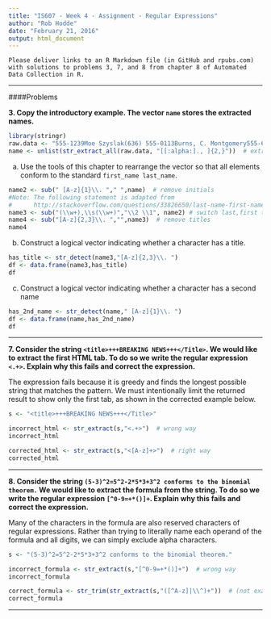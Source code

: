 ```yaml
---
title: "IS607 - Week 4 - Assignment - Regular Expressions"
author: "Rob Hodde"
date: "February 21, 2016"
output: html_document
---
```


```
Please deliver links to an R Markdown file (in GitHub and rpubs.com) with solutions to problems 3, 7, and 8 from chapter 8 of Automated Data Collection in R.   
```   

---------

####Problems   

__3. Copy the introductory example.  The vector ```name``` stores the extracted names.__   
  
```r

library(stringr)
raw.data <- "555-1239Moe Szyslak(636) 555-0113Burns, C. Montgomery555-6542Rev. Timothy Lovejoy555 8904Ned Flanders636-555-3226Simpson, Homer5553642Dr. Julius Hibbert"
name <- unlist(str_extract_all(raw.data, "[[:alpha:]., ]{2,}"))  # extract names only.

```

a) Use the tools of this chapter to rearrange the vector so that all elements conform to the standard ```first_name last_name```.

```r
name2 <- sub(" [A-z]{1}\\. "," ",name)  # remove initials
#Note: The following statement is adapted from 
#      http://stackoverflow.com/questions/33826650/last-name-first-name-to-first-name-last-name
name3 <- sub("(\\w+),\\s(\\w+)","\\2 \\1", name2) # switch last,first to first last 
name4 <- sub("[A-z]{2,3}\\. ","",name3)  # remove titles
name4
```
  
b) Construct a logical vector indicating whether a character has a title.  

```r
has_title <- str_detect(name3,"[A-z]{2,3}\\. ")
df <- data.frame(name3,has_title)
df
```
  
c) Construct a logical vector indicating whether a character has a second name

```r
has_2nd_name <- str_detect(name," [A-z]{1}\\. ")
df <- data.frame(name,has_2nd_name)
df
```

---------

__7. Consider the string ```<title>+++BREAKING NEWS+++</Title>```. We would like to extract the first HTML tab.  To do so we write the regular expression ```<.+>```.  Explain why this fails and correct the expression.__  
  
  
The expression fails because it is greedy and finds the longest possible string that matches the pattern.  We must intentionally limit the returned result to show only the first tab, as shown in the corrected example below.  

```r

s <- "<title>+++BREAKING NEWS+++</Title>"

incorrect_html <- str_extract(s,"<.+>")  # wrong way
incorrect_html

corrected_html <- str_extract(s,"<[A-z]+>")  # right way
corrected_html

```

---------

__8. Consider the string ```(5-3)^2=5^2-2*5*3+3^2 conforms to the binomial theorem.```  We would like to extract the formula from the string.  To do so we write the regular expression ```[^0-9=+*()]+```.  Explain why this fails and correct the expression.__  
  
Many of the characters in the formula are also reserved characters of regular expressions.  Rather than trying to literally name each operand of the formula and all digits, we can simply exclude alpha characters.  

```r

s <- "(5-3)^2=5^2-2*5*3+3^2 conforms to the binomial theorem."

incorrect_formula <- str_extract(s,"[^0-9=+*()]+")  # wrong way
incorrect_formula

correct_formula <- str_trim(str_extract(s,"([^A-z]|\\^)+"))  # (not exactly generalizable!)
correct_formula

```


---------



